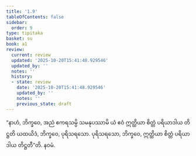 ```yaml
---
title: '1.9'
tableOfContents: false
sidebar:
  order: 9
type: tipitaka
basket: su
book: a1
review:
  current: review
  updated: '2025-10-20T15:41:48.929546'
  updated_by: ''
  notes: ''
  history:
  - state: review
    date: '2025-10-20T15:41:48.929546'
    updated_by: ''
    notes: ''
    previous_state: draft
---
```



<DynamicBreadcrumb />


<ReviewStatus review={frontmatter.review} showDetails={true} />

<HypothesisAnnotation frontmatter={frontmatter} />

<Division number="9" book="a1" e="ch" v="15" p="2">

<Paragraph number="19" book="a1">
“နာဟံ, ဘိက္ခဝေ, အညံ ဧကရသမ္ပိ သမနုပဿာမိ ယံ ဧဝံ ဣတ္ထိယာ စိတ္တံ ပရိယာဒါယ တိဋ္ဌတိ ယထယိဒံ, ဘိက္ခဝေ, ပုရိသရသော. ပုရိသရသော, ဘိက္ခဝေ, ဣတ္ထိယာ စိတ္တံ ပရိယာဒါယ တိဋ္ဌတီ”တိ.

</Paragraph>
</Division>

<Paragraph number="20" type="center" book="a1">
နဝမံ.
</Paragraph>